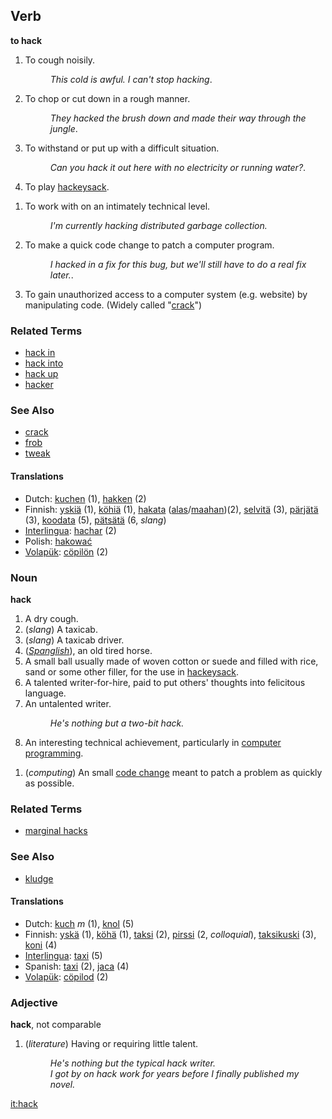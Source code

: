 =={{en}}==
==Verb==
'''to hack'''

# To cough noisily.
#:''This cold is awful.  I can't stop hacking''.
# To chop or cut down in a rough manner.
#:''They hacked the brush down and made their way through the jungle''.
# To withstand or put up with a difficult situation.
#:''Can you hack it out here with no electricity or running water?''.
# To play [[hackeysack]].
<!-- This next is doubtful.  The following two defintions are closer to what's really going on # to accomplish a difficult programming task. 
#:''She can '''hack''' like no one else and make the program work as expected''. -->
# To work with on an intimately technical level.
#: ''I'm currently hacking distributed garbage collection.''
# To make a quick code change to patch a computer program.
#:''I hacked in a fix for this bug, but we'll still have to do a real fix later.''.
# To gain unauthorized access to a computer system (e.g. website) by manipulating code. (Widely called "[[crack]]")
<!-- see [[hack into]] #to gain illegal access to a computer network. (Actually called a "[[crack]]" in computer parlance). -->

===Related Terms===
*[[hack in]]
*[[hack into]]
*[[hack up]]
*[[hacker]]

===See Also===
*[[crack]]
*[[frob]]
*[[tweak]]

==== Translations ====
*Dutch: [[kuchen]] (1), [[hakken]] (2)
*Finnish: [[yskiä]] (1), [[köhiä]] (1), [[hakata#Finnish|hakata]] ([[alas]]/[[maa#Finnish|maahan]])(2), [[selvitä]] (3), [[pärjätä]] (3), [[koodata]] (5), [[pätsätä]] (6, ''slang'')
*[[Interlingua]]: [[hachar]] (2)
*Polish: [[hakować]]
*[[Volapük]]: [[cöpilön]] (2)

===Noun===
'''hack'''

# A dry cough.
# (''slang'') A taxicab.
# (''slang'') A taxicab driver.
# (''[[Spanglish]]''), an old tired horse.
# A small ball usually made of woven cotton or suede and filled with rice, sand or some other filler, for the use in [[hackeysack]].
# A talented writer-for-hire, paid to put others' thoughts into felicitous language.
#An untalented writer.  
#:''He's nothing but a two-bit hack.''
# An interesting technical achievement, particularly in [[computer programming]].
<!-- #an illegal attempt to gain access to a computer network. (Actually called a "[[crack]]" in [[computer]] parlance). --- Does anyone actually say this, or is it a presumed back-formation of hacker? -->
# (''computing'') An small [[code change]] meant to patch a problem as quickly as possible.

===Related Terms===
*[[marginal hacks]]

===See Also===
*[[kludge]]

==== Translations ====
*Dutch: [[kuch]] ''m'' (1), [[knol]] (5)
*Finnish: [[yskä]] (1), [[köhä]] (1), [[taksi]] (2), [[pirssi]] (2, ''colloquial''), [[taksikuski]] (3), [[koni#Finnish|koni]] (4)
*[[Interlingua]]: [[taxi]] (5)
*Spanish: [[taxi]] (2), [[jaca]] (4)
*[[Volapük]]: [[cöpilod]] (2)

===Adjective===
'''hack''', not comparable

# (''literature'') Having or requiring little talent.
#:''He's nothing but the typical hack writer.''
#:''I got by on hack work for years before I finally published my novel.''

[[it:hack]]